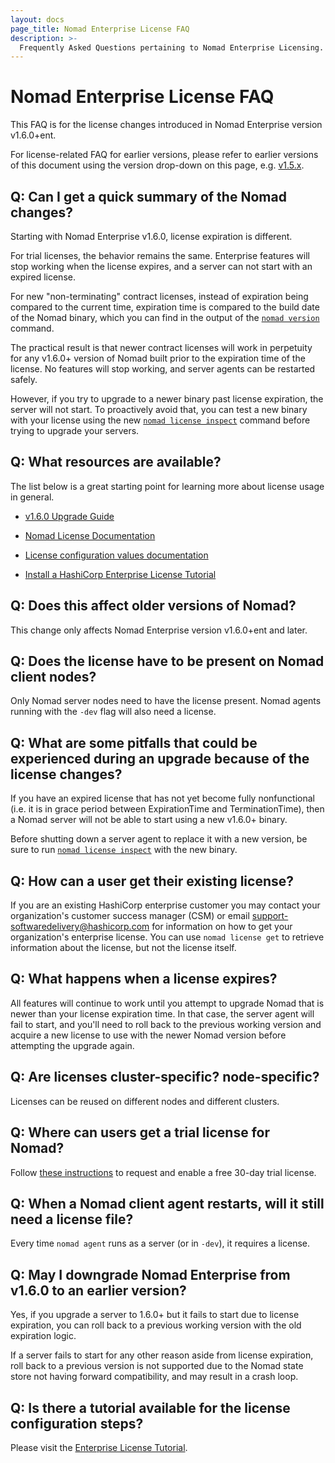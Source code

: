 ```yaml
---
layout: docs
page_title: Nomad Enterprise License FAQ
description: >-
  Frequently Asked Questions pertaining to Nomad Enterprise Licensing.
---
```


# Nomad Enterprise License FAQ

This FAQ is for the license changes introduced in Nomad Enterprise version v1.6.0+ent.

For license-related FAQ for earlier versions, please refer to earlier versions of this document
using the version drop-down on this page, e.g. [v1.5.x](/nomad/docs/v1.5.x/enterprise/license/faq).

## Q: Can I get a quick summary of the Nomad changes?

Starting with Nomad Enterprise v1.6.0, license expiration is different.

For trial licenses, the behavior remains the same.  Enterprise features will stop working
when the license expires, and a server can not start with an expired license.

For new "non-terminating" contract licenses, instead of expiration being compared to the current time,
expiration time is compared to the build date of the Nomad binary, which you can find in the output of the
[`nomad version`](/nomad/commands/version) command.

The practical result is that newer contract licenses will work in perpetuity for any v1.6.0+ version of Nomad
built prior to the expiration time of the license.  No features will stop working,
and server agents can be restarted safely.

However, if you try to upgrade to a newer binary past license expiration, the server will not start.
To proactively avoid that, you can test a new binary with your license using the new
[`nomad license inspect`][license inspect] command
before trying to upgrade your servers.

## Q: What resources are available?

The list below is a great starting point for learning more about license usage in general.

- [v1.6.0 Upgrade Guide](/nomad/docs/upgrade/upgrade-specific#enterprise-license-validation-with-builddate)

- [Nomad License Documentation](/nomad/docs/enterprise/license)

- [License configuration values documentation](/nomad/docs/configuration/server#license_path)

- [Install a HashiCorp Enterprise License Tutorial](/nomad/tutorials/enterprise/hashicorp-enterprise-license)

## Q: Does this affect older versions of Nomad?

This change only affects Nomad Enterprise version v1.6.0+ent and later.

## Q: Does the license have to be present on Nomad client nodes?

Only Nomad server nodes need to have the license present.
Nomad agents running with the `-dev` flag will also need a license.

## Q: What are some pitfalls that could be experienced during an upgrade because of the license changes?

If you have an expired license that has not yet become fully nonfunctional
(i.e. it is in grace period between ExpirationTime and TerminationTime),
then a Nomad server will not be able to start using a new v1.6.0+ binary.

Before shutting down a server agent to replace it with a new version,
be sure to run [`nomad license inspect`][license inspect] with the new binary.

## Q: How can a user get their existing license?

If you are an existing HashiCorp enterprise customer you may contact your organization's customer success manager (CSM) or email support-softwaredelivery@hashicorp.com for information on how to get your organization's enterprise license.
You can use `nomad license get` to retrieve information about the license, but not the license itself.

## Q: What happens when a license expires?

All features will continue to work until you attempt to upgrade Nomad that is newer than your license expiration time.
In that case, the server agent will fail to start, and you'll need to roll back to the previous working version
and acquire a new license to use with the newer Nomad version before attempting the upgrade again.

## Q: Are licenses cluster-specific? node-specific?

Licenses can be reused on different nodes and different clusters.

## Q: Where can users get a trial license for Nomad?

Follow [these instructions](/nomad/tutorials/enterprise/hashicorp-enterprise-license#request-a-trial-license) to request and enable a free 30-day trial license.

## Q: When a Nomad client agent restarts, will it still need a license file?

Every time `nomad agent` runs as a server (or in `-dev`), it requires a license.

## Q: May I downgrade Nomad Enterprise from v1.6.0 to an earlier version?

Yes, if you upgrade a server to 1.6.0+ but it fails to start due to license expiration,
you can roll back to a previous working version with the old expiration logic.

If a server fails to start for any other reason aside from license expiration,
roll back to a previous version is not supported due to the Nomad state store
not having forward compatibility, and may result in a crash loop.

## Q: Is there a tutorial available for the license configuration steps?
Please visit the [Enterprise License Tutorial](/nomad/tutorials/enterprise/hashicorp-enterprise-license).

[license inspect]: /nomad/commands/license/inspect
